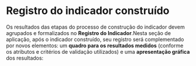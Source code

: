 # Registro do indicador construído

Os resultados das etapas do processo de construção do indicador devem agrupados e formalizados no **Registro do Indicador**.Nesta seção de aplicação, após o indicador construído, seu registro será complementado por novos elementos: um **quadro para os resultados medidos** (conforme os atributos e critérios de validação utilizados) e uma **apresentação gráfica** dos resultados:
